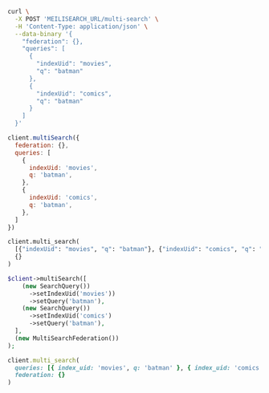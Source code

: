 <CodeGroup>

```bash cURL
curl \
  -X POST 'MEILISEARCH_URL/multi-search' \
  -H 'Content-Type: application/json' \
  --data-binary '{
    "federation": {},
    "queries": [
      {
        "indexUid": "movies",
        "q": "batman"
      },
      {
        "indexUid": "comics",
        "q": "batman"
      }
    ]
  }'
```


```javascript JS
client.multiSearch({
  federation: {},
  queries: [
    {
      indexUid: 'movies',
      q: 'batman',
    },
    {
      indexUid: 'comics',
      q: 'batman',
    },
  ]
})
```


```python Python
client.multi_search(
  [{"indexUid": "movies", "q": "batman"}, {"indexUid": "comics", "q": "batman"}],
  {}
)
```


```php PHP
$client->multiSearch([
    (new SearchQuery())
      ->setIndexUid('movies'))
      ->setQuery('batman'),
    (new SearchQuery())
      ->setIndexUid('comics')
      ->setQuery('batman'),
  ],
  (new MultiSearchFederation())
);
```


```ruby Ruby
client.multi_search(
  queries: [{ index_uid: 'movies', q: 'batman' }, { index_uid: 'comics', q: 'batman' }],
  federation: {}
)
```

</CodeGroup>